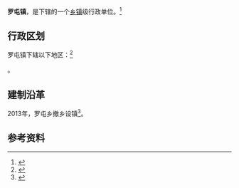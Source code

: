 {{中国乡级行政区|37/08/27/204/000}}

'''罗屯镇'''，是{{PRC admin/fullname|37/08/27/204/000|3}}下辖的一个[[乡镇|乡镇]]级行政单位。<ref>{{PRC admin/ref sgc|{{PRC admin/parent|37/08/27/204/000}}}}</ref>

== 行政区划 ==

罗屯镇下辖以下地区：<ref>{{PRC admin/ref sgc|37/08/27/204/000}}</ref>

{{PRC admin/children|37/08/27/204/000}}。

== 建制沿革 ==
2013年，罗屯乡撤乡设镇<ref>{{Cite web|url=http://www.jnnews.tv/news/2013-02/07/cms322164article.shtml|title=济宁部分县市调整行政区划 多地“乡”改“镇” - 新闻 - 济宁新闻网|accessdate=2017-08-21|work=www.jnnews.tv|archive-url=https://web.archive.org/web/20170821174149/http://www.jnnews.tv/news/2013-02/07/cms322164article.shtml|archive-date=2017-08-21|dead-url=yes}}</ref>。

== 参考资料 ==

{{reflist}}

{{行政区划小作品}}
{{PRC admin/navcat|37/08/27/204/000}}